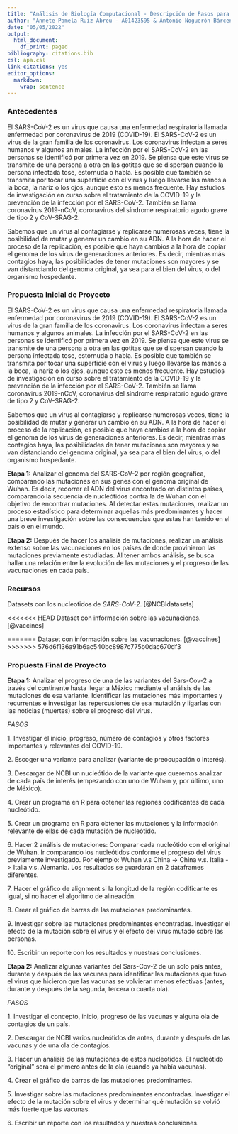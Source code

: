 ---
title: "Análisis de Biología Computacional - Descripción de Pasos para Proyecto de Análisis del virus Sars-Cov-2"
author: "Annete Pamela Ruiz Abreu - A01423595 & Antonio Noguerón Bárcenas - A01423759"
date: "05/05/2022"
output:
  html_document:
    df_print: paged
bibliography: citations.bib
csl: apa.csl
link-citations: yes
editor_options: 
  markdown: 
    wrap: sentence
---

### Antecedentes

El SARS-CoV-2 es un virus que causa una enfermedad respiratoria llamada enfermedad por coronavirus de 2019 (COVID-19).
El SARS-CoV-2 es un virus de la gran familia de los coronavirus.
Los coronavirus infectan a seres humanos y algunos animales.
La infección por el SARS-CoV-2 en las personas se identificó por primera vez en 2019.
Se piensa que este virus se transmite de una persona a otra en las gotitas que se dispersan cuando la persona infectada tose, estornuda o habla.
Es posible que también se transmita por tocar una superficie con el virus y luego llevarse las manos a la boca, la nariz o los ojos, aunque esto es menos frecuente.
Hay estudios de investigación en curso sobre el tratamiento de la COVID-19 y la prevención de la infección por el SARS-CoV-2.
También se llama coronavirus 2019-nCoV, coronavirus del síndrome respiratorio agudo grave de tipo 2 y CoV-SRAG-2.

Sabemos que un virus al contagiarse y replicarse numerosas veces, tiene la posibilidad de mutar y generar un cambio en su ADN.
A la hora de hacer el proceso de la replicación, es posible que haya cambios a la hora de copiar el genoma de los virus de generaciones anteriores.
Es decir, mientras más contagios haya, las posibilidades de tener mutaciones son mayores y se van distanciando del genoma original, ya sea para el bien del virus, o del organismo hospedante.

### Propuesta Inicial de Proyecto

El SARS-CoV-2 es un virus que causa una enfermedad respiratoria llamada enfermedad por coronavirus de 2019 (COVID-19).
El SARS-CoV-2 es un virus de la gran familia de los coronavirus.
Los coronavirus infectan a seres humanos y algunos animales.
La infección por el SARS-CoV-2 en las personas se identificó por primera vez en 2019.
Se piensa que este virus se transmite de una persona a otra en las gotitas que se dispersan cuando la persona infectada tose, estornuda o habla.
Es posible que también se transmita por tocar una superficie con el virus y luego llevarse las manos a la boca, la nariz o los ojos, aunque esto es menos frecuente.
Hay estudios de investigación en curso sobre el tratamiento de la COVID-19 y la prevención de la infección por el SARS-CoV-2.
También se llama coronavirus 2019-nCoV, coronavirus del síndrome respiratorio agudo grave de tipo 2 y CoV-SRAG-2.

Sabemos que un virus al contagiarse y replicarse numerosas veces, tiene la posibilidad de mutar y generar un cambio en su ADN.
A la hora de hacer el proceso de la replicación, es posible que haya cambios a la hora de copiar el genoma de los virus de generaciones anteriores.
Es decir, mientras más contagios haya, las posibilidades de tener mutaciones son mayores y se van distanciando del genoma original, ya sea para el bien del virus, o del organismo hospedante.

**Etapa 1:** Analizar el genoma del SARS-CoV-2 por región geográfica, comparando las mutaciones en sus genes con el genoma original de Wuhan.
Es decir, recorrer el ADN del virus encontrado en distintos países, comparando la secuencia de nucleótidos contra la de Wuhan con el objetivo de encontrar mutaciones.
Al detectar estas mutaciones, realizar un proceso estadístico para determinar aquellas más predominantes y hacer una breve investigación sobre las consecuencias que estas han tenido en el país o en el mundo.

**Etapa 2:** Después de hacer los análisis de mutaciones, realizar un análisis extenso sobre las vacunaciones en los países de donde provinieron las mutaciones previamente estudiadas.
Al tener ambos análisis, se busca hallar una relación entre la evolución de las mutaciones y el progreso de las vacunaciones en cada país.

### Recursos

Datasets con los nucleotidos de *SARS-CoV-2*.
[@NCBIdatasets]

<<<<<<< HEAD
Dataset con información sobre las vacunaciones. [@vaccines]

=======
Dataset con información sobre las vacunaciones.
[@vaccines]
>>>>>>> 576d6f136a91b6ac540bc8987c775b0dac670df3

### Propuesta Final de Proyecto

**Etapa 1:** Analizar el progreso de una de las variantes del Sars-Cov-2 a través del continente hasta llegar a México mediante el análisis de las mutaciones de esa variante.
Identificar las mutaciones más importantes y recurrentes e investigar las repercusiones de esa mutación y ligarlas con las noticias (muertes) sobre el progreso del virus.

*PASOS*

1\.
Investigar el inicio, progreso, número de contagios y otros factores importantes y relevantes del COVID-19.

2\.
Escoger una variante para analizar (variante de preocupación o interés).

3\.
Descargar de NCBI un nucleótido de la variante que queremos analizar de cada país de interés (empezando con uno de Wuhan y, por último, uno de México).

4\.
Crear un programa en R para obtener las regiones codificantes de cada nucleótido.

5\.
Crear un programa en R para obtener las mutaciones y la información relevante de ellas de cada mutación de nucleótido.

6\.
Hacer 2 análisis de mutaciones: Comparar cada nucleótido con el original de Wuhan.
Ir comparando los nucleótidos conforme el progreso del virus previamente investigado.
Por ejemplo: Wuhan v.s China -> China v.s.
Italia -> Italia v.s.
Alemania.
Los resultados se guardarán en 2 dataframes diferentes.

7\.
Hacer el gráfico de alignment si la longitud de la región codificante es igual, si no hacer el algoritmo de alineación.

8\.
Crear el gráfico de barras de las mutaciones predominantes.

9\.
Investigar sobre las mutaciones predominantes encontradas.
Investigar el efecto de la mutación sobre el virus y el efecto del virus mutado sobre las personas.

10\.
Escribir un reporte con los resultados y nuestras conclusiones.

**Etapa 2:** Analizar algunas variantes del Sars-Cov-2 de un solo país antes, durante y después de las vacunas para identificar las mutaciones que tuvo el virus que hicieron que las vacunas se volvieran menos efectivas (antes, durante y después de la segunda, tercera o cuarta ola).

*PASOS*

1\.
Investigar el concepto, inicio, progreso de las vacunas y alguna ola de contagios de un país.

2\.
Descargar de NCBI varios nucleótidos de antes, durante y después de las vacunas y de una ola de contagios.

3\.
Hacer un análisis de las mutaciones de estos nucleótidos.
El nucleótido "original" será el primero antes de la ola (cuando ya había vacunas).

4\.
Crear el gráfico de barras de las mutaciones predominantes.

5\.
Investigar sobre las mutaciones predominantes encontradas.
Investigar el efecto de la mutación sobre el virus y determinar qué mutación se volvió más fuerte que las vacunas.

6\.
Escribir un reporte con los resultados y nuestras conclusiones.
